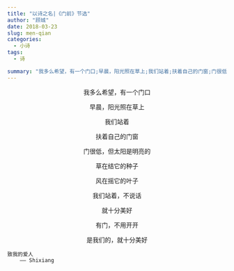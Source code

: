 ---
title: "以诗之名|《门前》节选"
author: "顾城"
date: 2018-03-23
slug: men-qian
categories:
  - 小诗
tags:
  - 诗

summary: "我多么希望，有一个门口;早晨，阳光照在草上;我们站着;扶着自己的门窗;门很低，但太阳是明亮的"
---

<center>

我多么希望，有一个门口

早晨，阳光照在草上

我们站着

扶着自己的门窗

门很低，但太阳是明亮的

草在结它的种子

风在摇它的叶子

我们站着，不说话

就十分美好

有门，不用开开

是我们的，就十分美好

</center>

```
致我的爱人
    —— Shixiang
```

